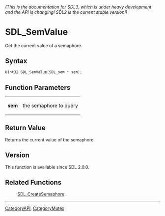 ====== (This is the documentation for SDL3, which is under heavy development and the API is changing! SDL2 is the current stable version!) ======
= SDL_SemValue =

Get the current value of a semaphore.

== Syntax ==

<syntaxhighlight lang='c'>
Uint32 SDL_SemValue(SDL_sem * sem);
</syntaxhighlight>

== Function Parameters ==

{|
|'''sem'''
|the semaphore to query
|}

== Return Value ==

Returns the current value of the semaphore.

== Version ==

This function is available since SDL 2.0.0.

== Related Functions ==

:[[SDL_CreateSemaphore]]

----
[[CategoryAPI]], [[CategoryMutex]]


